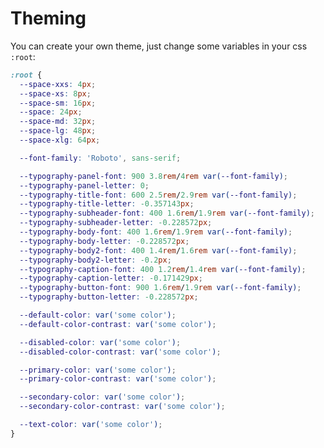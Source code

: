 
<Meta title="Getting Started|Usage/Theming" />

# Theming

You can create your own theme, just change some variables in your css `:root`:

```css
:root {
  --space-xxs: 4px;
  --space-xs: 8px;
  --space-sm: 16px;
  --space: 24px;
  --space-md: 32px;
  --space-lg: 48px;
  --space-xlg: 64px;

  --font-family: 'Roboto', sans-serif;

  --typography-panel-font: 900 3.8rem/4rem var(--font-family);
  --typography-panel-letter: 0;
  --typography-title-font: 600 2.5rem/2.9rem var(--font-family);
  --typography-title-letter: -0.357143px;
  --typography-subheader-font: 400 1.6rem/1.9rem var(--font-family);
  --typography-subheader-letter: -0.228572px;
  --typography-body-font: 400 1.6rem/1.9rem var(--font-family);
  --typography-body-letter: -0.228572px;
  --typography-body2-font: 400 1.4rem/1.6rem var(--font-family);
  --typography-body2-letter: -0.2px;
  --typography-caption-font: 400 1.2rem/1.4rem var(--font-family);
  --typography-caption-letter: -0.171429px;
  --typography-button-font: 900 1.6rem/1.9rem var(--font-family);
  --typography-button-letter: -0.228572px;

  --default-color: var('some color');
  --default-color-contrast: var('some color');

  --disabled-color: var('some color');
  --disabled-color-contrast: var('some color');

  --primary-color: var('some color');
  --primary-color-contrast: var('some color');

  --secondary-color: var('some color');
  --secondary-color-contrast: var('some color');

  --text-color: var('some color');
}
```
